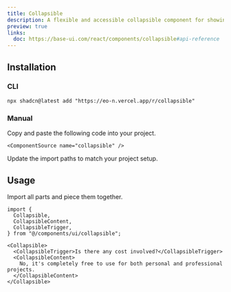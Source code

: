 ```yaml
---
title: Collapsible
description: A flexible and accessible collapsible component for showing and hiding content sections dynamically.
preview: true
links:
  doc: https://base-ui.com/react/components/collapsible#api-reference
---
```


<ComponentTabs name="collapsible-demo" />

## Installation

### CLI

```package-install
npx shadcn@latest add "https://eo-n.vercel.app/r/collapsible"
```

### Manual

<Steps>

  <Step>
    Copy and paste the following code into your project.

    <ComponentSource name="collapsible" />

  </Step>
  
  <Step>Update the import paths to match your project setup.</Step>

</Steps>

## Usage

Import all parts and piece them together.

```tsx
import {
  Collapsible,
  CollapsibleContent,
  CollapsibleTrigger,
} from "@/components/ui/collapsible";
```

```tsx
<Collapsible>
  <CollapsibleTrigger>Is there any cost involved?</CollapsibleTrigger>
  <CollapsibleContent>
    No, it's completely free to use for both personal and professional projects.
  </CollapsibleContent>
</Collapsible>
```
